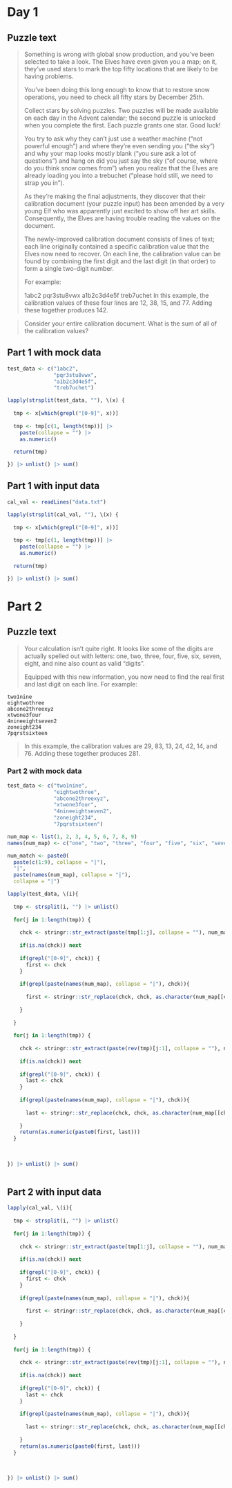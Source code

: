 

# Day 1

## Puzzle text

> Something is wrong with global snow production, and you've been selected to take a look. The Elves have even given you a map; on it, they've used stars to mark the top fifty locations that are likely to be having problems.
> 
> You've been doing this long enough to know that to restore snow operations, you need to check all fifty stars by December 25th.
>
> Collect stars by solving puzzles. Two puzzles will be made available on each day in the Advent calendar; the second puzzle is unlocked when you complete the first. Each puzzle grants one star. Good luck!
>
> You try to ask why they can't just use a weather machine ("not powerful enough") and where they're even sending you ("the sky") and why your map looks mostly blank ("you sure ask a lot of questions") and hang on did you just say the sky ("of course, where do you think snow comes from") when you realize that the Elves are already loading you into a trebuchet ("please hold still, we need to strap you in").
>
> As they're making the final adjustments, they discover that their calibration document (your puzzle input) has been amended by a very young Elf who was apparently just excited to show off her art skills. Consequently, the Elves are having trouble reading the values on the document.
>
> The newly-improved calibration document consists of lines of text; each line originally contained a specific calibration value that the Elves now need to recover. On each line, the calibration value can be found by combining the first digit and the last digit (in that order) to form a single two-digit number.
>
> For example:
>
> 1abc2
> pqr3stu8vwx
> a1b2c3d4e5f
> treb7uchet
> In this example, the calibration values of these four lines are 12, 38, 15, and 77. Adding these together produces 142.

> Consider your entire calibration document. What is the sum of all of the calibration values?

## Part 1 with mock data

```r

test_data <- c("1abc2",
               "pqr3stu8vwx",
               "a1b2c3d4e5f",
               "treb7uchet")

lapply(strsplit(test_data, ""), \(x) {
  
  tmp <- x[which(grepl("[0-9]", x))]
  
  tmp <- tmp[c(1, length(tmp))] |> 
    paste(collapse = "") |> 
    as.numeric()
  
  return(tmp)

}) |> unlist() |> sum()

```



## Part 1 with input data

```r
cal_val <- readLines("data.txt")

lapply(strsplit(cal_val, ""), \(x) {
  
  tmp <- x[which(grepl("[0-9]", x))]
  
  tmp <- tmp[c(1, length(tmp))] |> 
    paste(collapse = "") |> 
    as.numeric()
  
  return(tmp)

}) |> unlist() |> sum()


```


# Part 2

## Puzzle text

> Your calculation isn't quite right. It looks like some of the digits are actually spelled out with letters: one, two, three, four, five, six, seven, eight, and nine also count as valid "digits".
> 
> Equipped with this new information, you now need to find the real first and last digit on each line. For example:

```
two1nine
eightwothree
abcone2threexyz
xtwone3four
4nineeightseven2
zoneight234
7pqrstsixteen
```

> In this example, the calibration values are 29, 83, 13, 24, 42, 14, and 76. Adding these together produces 281.

### Part 2 with mock data


```r
test_data <- c("two1nine",
               "eightwothree",
               "abcone2threexyz",
               "xtwone3four",
               "4nineeightseven2",
               "zoneight234",
               "7pqrstsixteen")

num_map <- list(1, 2, 3, 4, 5, 6, 7, 8, 9)
names(num_map) <- c("one", "two", "three", "four", "five", "six", "seven", "eight", "nine")

num_match <- paste0(
  paste(c(1:9), collapse = "|"),
  "|",
  paste(names(num_map), collapse = "|"),
  collapse = "|")

lapply(test_data, \(i){
  
  tmp <- strsplit(i, "") |> unlist()
  
  for(j in 1:length(tmp)) {
    
    chck <- stringr::str_extract(paste(tmp[1:j], collapse = ""), num_match)
    
    if(is.na(chck)) next
    
    if(grepl("[0-9]", chck)) {
      first <- chck
    }
    
    if(grepl(paste(names(num_map), collapse = "|"), chck)){
      
      first <- stringr::str_replace(chck, chck, as.character(num_map[[chck]]))
      
    }
    
  }
  
  for(j in 1:length(tmp)) {
    
    chck <- stringr::str_extract(paste(rev(tmp)[j:1], collapse = ""), num_match)
    
    if(is.na(chck)) next
    
    if(grepl("[0-9]", chck)) {
      last <- chck
    }
    
    if(grepl(paste(names(num_map), collapse = "|"), chck)){
      
      last <- stringr::str_replace(chck, chck, as.character(num_map[[chck]]))
      
    }
    return(as.numeric(paste0(first, last)))
  }

  
  
}) |> unlist() |> sum()
  

```

## Part 2 with input data


```r

lapply(cal_val, \(i){
  
  tmp <- strsplit(i, "") |> unlist()
  
  for(j in 1:length(tmp)) {
    
    chck <- stringr::str_extract(paste(tmp[1:j], collapse = ""), num_match)
    
    if(is.na(chck)) next
    
    if(grepl("[0-9]", chck)) {
      first <- chck
    }
    
    if(grepl(paste(names(num_map), collapse = "|"), chck)){
      
      first <- stringr::str_replace(chck, chck, as.character(num_map[[chck]]))
      
    }
    
  }
  
  for(j in 1:length(tmp)) {
    
    chck <- stringr::str_extract(paste(rev(tmp)[j:1], collapse = ""), num_match)
    
    if(is.na(chck)) next
    
    if(grepl("[0-9]", chck)) {
      last <- chck
    }
    
    if(grepl(paste(names(num_map), collapse = "|"), chck)){
      
      last <- stringr::str_replace(chck, chck, as.character(num_map[[chck]]))
      
    }
    return(as.numeric(paste0(first, last)))
  }

  
  
}) |> unlist() |> sum()
```

